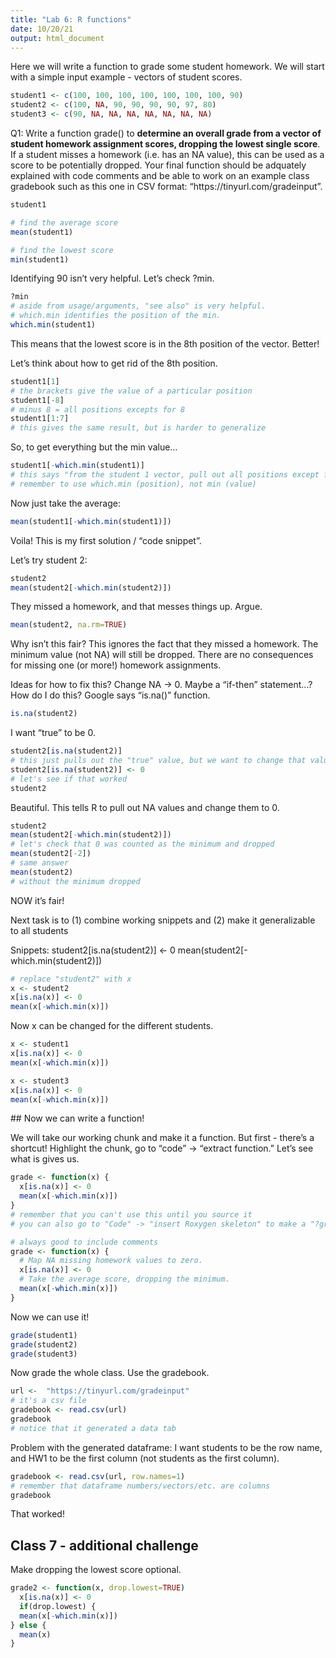 ```yaml
---
title: "Lab 6: R functions"
date: 10/20/21
output: html_document
---
```

Here we will write a function to grade some student homework. We will start with a simple input example - vectors of student scores.

```r
student1 <- c(100, 100, 100, 100, 100, 100, 100, 90)
student2 <- c(100, NA, 90, 90, 90, 90, 97, 80)
student3 <- c(90, NA, NA, NA, NA, NA, NA, NA)
```

Q1: Write a function grade() to **determine an overall grade from a vector of student homework assignment scores, dropping the lowest single score**. If a student misses a homework (i.e. has an NA value), this can be used as a score to be potentially dropped. Your final function should be adquately explained with code comments and be able to work on an example class gradebook such as this one in CSV format: “https://tinyurl.com/gradeinput”. 

```r
student1
```
```r
# find the average score
mean(student1)
```
```r
# find the lowest score
min(student1)
```
Identifying 90 isn't very helpful. Let's check ?min.
```r
?min
# aside from usage/arguments, "see also" is very helpful.
# which.min identifies the position of the min.
which.min(student1)
```
This means that the lowest score is in the 8th position of the vector. Better!

Let's think about how to get rid of the 8th position.
```r
student1[1]
# the brackets give the value of a particular position
student1[-8]
# minus 8 = all positions excepts for 8
student1[1:7]
# this gives the same result, but is harder to generalize
```

So, to get everything but the min value...
```r
student1[-which.min(student1)]
# this says "from the student 1 vector, pull out all positions except for the position of the minimum value"
# remember to use which.min (position), not min (value)
```

Now just take the average:
```r
mean(student1[-which.min(student1)])
```
Voila! This is my first solution / "code snippet".

Let's try student 2:
```r
student2
mean(student2[-which.min(student2)])
```
They missed a homework, and that messes things up. Argue.
```r
mean(student2, na.rm=TRUE)
```
Why isn't this fair?
This ignores the fact that they missed a homework. The minimum value (not NA) will still be dropped. There are no consequences for missing one (or more!) homework assignments.

Ideas for how to fix this?
Change NA -> 0. Maybe a "if-then" statement...? How do I do this?
Google says "is.na()" function.
```r
is.na(student2)
```
I want "true" to be 0.
```r
student2[is.na(student2)]
# this just pulls out the "true" value, but we want to change that value to 0
student2[is.na(student2)] <- 0
# let's see if that worked
student2
```
Beautiful. This tells R to pull out NA values and change them to 0.
```r
student2
mean(student2[-which.min(student2)])
# let's check that 0 was counted as the minimum and dropped
mean(student2[-2])
# same answer
mean(student2)
# without the minimum dropped
```
NOW it's fair!

Next task is to (1) combine working snippets and (2) make it generalizable to all students

Snippets:
student2[is.na(student2)] <- 0
mean(student2[-which.min(student2)])

```r
# replace "student2" with x
x <- student2
x[is.na(x)] <- 0
mean(x[-which.min(x)])
```
Now x can be changed for the different students.
```r
x <- student1
x[is.na(x)] <- 0
mean(x[-which.min(x)])

x <- student3
x[is.na(x)] <- 0
mean(x[-which.min(x)])
```
 ## Now we can write a function!
 
We will take our working chunk and make it a function.
But first - there's a shortcut! Highlight the chunk, go to "code" -> "extract function." Let's see what is gives us.
 
```r
grade <- function(x) {
  x[is.na(x)] <- 0
  mean(x[-which.min(x)])
}
# remember that you can't use this until you source it
# you can also go to "Code" -> "insert Roxygen skeleton" to make a "?grade" description of your function.

# always good to include comments
grade <- function(x) {
  # Map NA missing homework values to zero.
  x[is.na(x)] <- 0
  # Take the average score, dropping the minimum.
  mean(x[-which.min(x)])
}
```
 
Now we can use it!
```r
grade(student1)
grade(student2)
grade(student3)
```

Now grade the whole class. Use the gradebook.
```r
url <-  "https://tinyurl.com/gradeinput"
# it's a csv file
gradebook <- read.csv(url)
gradebook
# notice that it generated a data tab
```
Problem with the generated dataframe: I want students to be the row name, and HW1 to be the first column (not students as the first column).
```r
gradebook <- read.csv(url, row.names=1)
# remember that dataframe numbers/vectors/etc. are columns
gradebook
```
That worked!



## Class 7 - additional challenge

Make dropping the lowest score optional.

```r
grade2 <- function(x, drop.lowest=TRUE) 
  x[is.na(x)] <- 0
  if(drop.lowest) {
  mean(x[-which.min(x)])
} else {
  mean(x)
}
```



